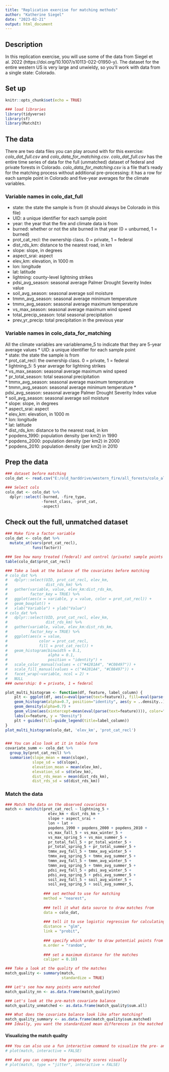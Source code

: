 ```yaml
---
title: "Replication exercise for matching methods"
author: "Katherine Siegel"
date: "2023-02-21"
output: html_document
---
```


## Description
In this replication exercise, you will use some of the data from Siegel et al. 2022 (https://doi.org/10.1007/s10113-022-01950-y). The dataset for the entire western US is very large and unwieldy, so you'll work with data from a single state: Colorado. 

## Set up
```r
knitr::opts_chunk$set(echo = TRUE)

### load libraries
library(tidyverse)
library(sf)
library(MatchIt)
```

## The data
There are two data files you can play around with for this exercise: *colo_dat_full.csv* and *colo_data_for_matching.csv*. *colo_dat_full.csv* has the entire time series of data for the full (unmatched) dataset of federal and private forests in Colorado. *colo_data_for_matching.csv* is a file that's ready for the matching process without additional pre-processing: it has a row for each sample point in Colorado and five-year averages for the climate variables. 

### Variable names in colo_dat_full  

* state: the state the sample is from (it should always be Colorado in this file)  
* UID: a unique identifier for each sample point  
* year: the year that the fire and climate data is from  
* burned: whether or not the site burned in that year (0 = unburned, 1 = burned)  
* prot_cat_recl: the ownership class. 0 = private, 1 = federal  
* dist_rds_km: distance to the nearest road, in km  
* slope: slope, in degrees  
* aspect_srai: aspect  
* elev_km: elevation, in 1000 m  
* lon: longitude  
* lat: latitude  
* lightning: county-level lightning strikes    
* pdsi_avg_season: seasonal average Palmer Drought Severity Index value  
* soil_avg_season: seasonal average soil moisture  
* tmmn_avg_season: seasonal average minimum temperature
* tmmx_avg_season: seasonal average maximum temperature  
* vs_max_season: seasonal average maximum wind speed  
* total_precip_season: total seasonal precipitation    
* prev_yr_precip: total precipitation in the previous year

### Variable names in colo_data_for_matching  

All the climate variables are variablename_5 to indicate that they are 5-year average values
* UID: a unique identifier for each sample point  
* state: the state the sample is from  
* prot_cat_recl: the ownership class. 0 = private, 1 = federal  
* lightning_5: 5 year average for lightning strikes  
* vs_max_season: seasonal average maximum wind speed  
* pr_total_season: total seasonal precipitation    
* tmmx_avg_season: seasonal average maximum temperature  
* tmmn_avg_season: seasonal average minimum temperature
* pdsi_avg_season: seasonal average Palmer Drought Severity Index value  
* soil_avg_season: seasonal average soil moisture  
* slope: slope, in degrees  
* aspect_srai: aspect  
* elev_km: elevation, in 1000 m  
* lon: longitude  
* lat: latitude  
* dist_rds_km: distance to the nearest road, in km  
* popdens_1990: population density (per km2) in 1990  
* popdens_2000: population density (per km2) in 2000  
* popdens_2010: population density (per km2) in 2010  


## Prep the data
```r
### dataset before matching
colo_dat <- read.csv("E:/old_harddrive/western_fire/all_forests/colo_allfor_for_match.csv") 

### Select cols
colo_dat <- colo_dat %>%
  dplyr::select(-burned, -fire_type, 
                -forest_class, -prot_cat,
                -aspect)
```

## Check out the full, unmatched dataset
```r
### Make fire a factor variable
colo_dat <- colo_dat %>%
  mutate_at(vars(prot_cat_recl), 
            funs(factor))

### See how many treated (federal) and control (private) sample points we have
table(colo_dat$prot_cat_recl)

### Take a look at the balance of the covariates before matching
# colo_dat %>%
#   dplyr::select(UID, prot_cat_recl, elev_km, 
#                 dist_rds_km) %>%
#   gather(variable, value, elev_km:dist_rds_km, 
#          factor_key = TRUE) %>%
#   ggplot(aes(x = variable, y = value, color = prot_cat_recl)) +
#   geom_boxplot() +
#   xlab("Variable") + ylab("Value")
# colo_dat %>%
#   dplyr::select(UID, prot_cat_recl, elev_km, 
#                 dist_rds_km) %>%
#   gather(variable, value, elev_km:dist_rds_km, 
#          factor_key = TRUE) %>%
#   ggplot(aes(x = value, 
#              color = prot_cat_recl,
#              fill = prot_cat_recl)) +
#   geom_histogram(binwidth = 0.1, 
#                  alpha = 0.1, 
#                  position = "identity") +
#   scale_color_manual(values = c("#4281A4", "#C08497")) +
#   scale_fill_manual(values = c("#4281A4", "#C08497")) +
#   facet_wrap(~variable, ncol = 2) +
#   NULL
### ownership: 0 = private, 1 = federal

plot_multi_histogram <- function(df, feature, label_column) {
    plt <- ggplot(df, aes(x=eval(parse(text=feature)), fill=eval(parse(text=label_column)))) +
    geom_histogram(alpha=0.7, position="identity", aes(y = ..density..), color="black") +
    geom_density(alpha=0.7) +
    geom_vline(aes(xintercept=mean(eval(parse(text=feature)))), color="black", linetype="dashed", size=1) +
    labs(x=feature, y = "Density")
    plt + guides(fill=guide_legend(title=label_column))
}
plot_multi_histogram(colo_dat, 'elev_km', 'prot_cat_recl')


### You can also look at it in table form
covariate_summ <- colo_dat %>%
  group_by(prot_cat_recl) %>%
  summarise(slope_mean = mean(slope),
            slope_sd = sd(slope),
            elevation_mean = mean(elev_km),
            elevation_sd = sd(elev_km),
            dist_rds_mean = mean(dist_rds_km),
            dist_rds_sd = sd(dist_rds_km))

```

### Match the data
```r
### Match the data on the observed covariates
match <- matchit(prot_cat_recl ~ lightning_5 +
                   elev_km + dist_rds_km +
                   slope + aspect_srai + 
                   lon + lat +
                   popdens_1990 + popdens_2000 + popdens_2010 +
                   vs_max_fall_5 + vs_max_winter_5 +
                   vs_max_spring_5 + vs_max_summer_5 +
                   pr_total_fall_5 + pr_total_winter_5 +
                   pr_total_spring_5 + pr_total_summer_5 +
                   tmmx_avg_fall_5 + tmmx_avg_winter_5 +
                   tmmx_avg_spring_5 + tmmx_avg_summer_5 +
                   tmmn_avg_fall_5 + tmmn_avg_winter_5 +
                   tmmn_avg_spring_5 + tmmn_avg_summer_5 +
                   pdsi_avg_fall_5 + pdsi_avg_winter_5 +
                   pdsi_avg_spring_5 + pdsi_avg_summer_5 +
                   soil_avg_fall_5 + soil_avg_winter_5 + 
                   soil_avg_spring_5 + soil_avg_summer_5, 
                 
                 ### set method to use for matching
                 method = "nearest", 
                 
                 ### tell it what data source to draw matches from
                 data = colo_dat, 
                 
                 ### tell it to use logistic regression for calculating the propensity scores 
                 distance = "glm", 
                 link = "probit",
                 
                 ### specify which order to draw potential points from the full dataset
                 m.order = "random",
                 
                 ### set a maximum distance for the matches
                 caliper = 0.10)

### Take a look at the quality of the matches
match_quality <- summary(match, 
                         standardize = TRUE)

### Let's see how many points were matched
match_quality_nn <- as.data.frame(match_quality$nn)

### Let's look at the pre-match covariate balance
match_quality_unmatched <- as.data.frame(match_quality$sum.all)

### What does the covariate balance look like after matching?
match_quality_summary <- as.data.frame(match_quality$sum.matched)
### Ideally, you want the standardized mean differences in the matched dataset to be < 0.25 (reference: Schleicher et al. 2020. Statistical matching for conservation science. Conserv. Biol. 34:538–549. https://doi.org/10.1111/cobi.13448).

```

#### Visualizing the match quality
```r
### You can also use a fun interactive command to visualize the pre- and post-match covariate spread
# plot(match, interactive = FALSE)

### And you can compare the propensity scores visually
# plot(match, type = "jitter", interactive = FALSE)
```

